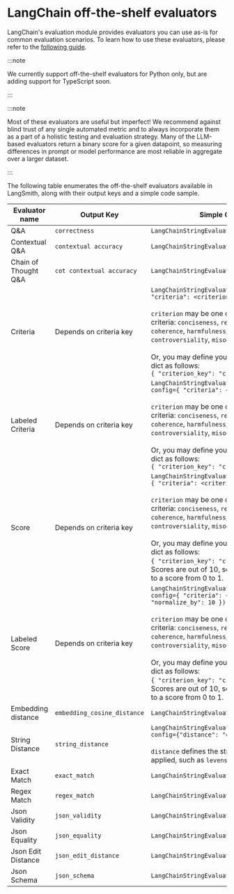 # LangChain off-the-shelf evaluators

LangChain's evaluation module provides evaluators you can use as-is for common evaluation scenarios.
To learn how to use these evaluators, please refer to the [following guide](../../../evaluation/how_to_guides/evaluation/use_langchain_off_the_shelf_evaluators).

:::note

We currently support off-the-shelf evaluators for Python only, but are adding support for TypeScript soon.

:::

:::note

Most of these evaluators are useful but imperfect! We recommend against blind trust of any single automated metric and to always incorporate them as a part of a holistic testing and evaluation strategy.
Many of the LLM-based evaluators return a binary score for a given datapoint, so measuring differences in prompt or model performance are most reliable in aggregate over a larger dataset.

:::

The following table enumerates the off-the-shelf evaluators available in LangSmith, along with their output keys and a simple code sample.

| Evaluator name       | Output Key                  | Simple Code Example                                                                                                                                                                                                                                                                                                                                                                                                                                                                                                                                   |
| -------------------- | --------------------------- | ----------------------------------------------------------------------------------------------------------------------------------------------------------------------------------------------------------------------------------------------------------------------------------------------------------------------------------------------------------------------------------------------------------------------------------------------------------------------------------------------------------------------------------------------------- |
| Q&A                  | `correctness`               | `LangChainStringEvaluator("qa")`                                                                                                                                                                                                                                                                                                                                                                                                                                                                                                                      |
| Contextual Q&A       | `contextual accuracy`       | `LangChainStringEvaluator("context_qa")`                                                                                                                                                                                                                                                                                                                                                                                                                                                                                                              |
| Chain of Thought Q&A | `cot contextual accuracy`   | `LangChainStringEvaluator("cot_qa")`                                                                                                                                                                                                                                                                                                                                                                                                                                                                                                                  |
| Criteria             | Depends on criteria key     | `LangChainStringEvaluator("criteria", config={ "criteria": <criterion> })`<br/><br/>`criterion` may be one of the default implemented criteria: `conciseness`, `relevance`, `correctness`, `coherence`, `harmfulness`, `maliciousness`, `helpfulness`, `controversiality`, `misogyny`, and `criminality`.<br/><br/>Or, you may define your own criteria in a custom dict as follows:<br/>`{ "criterion_key": "criterion description" }`                                                                                                               |
| Labeled Criteria     | Depends on criteria key     | `LangChainStringEvaluator("labeled_criteria", config={ "criteria": <criterion> })`<br/><br/>`criterion` may be one of the default implemented criteria: `conciseness`, `relevance`, `correctness`, `coherence`, `harmfulness`, `maliciousness`, `helpfulness`, `controversiality`, `misogyny`, and `criminality`.<br/><br/>Or, you may define your own criteria in a custom dict as follows:<br/>`{ "criterion_key": "criterion description" }`                                                                                                       |
| Score                | Depends on criteria key     | `LangChainStringEvaluator("score_string", config={ "criteria": <criterion>, "normalize_by": 10 })`<br/><br/>`criterion` may be one of the default implemented criteria: `conciseness`, `relevance`, `correctness`, `coherence`, `harmfulness`, `maliciousness`, `helpfulness`, `controversiality`, `misogyny`, and `criminality`.<br/><br/>Or, you may define your own criteria in a custom dict as follows:<br/>`{ "criterion_key": "criterion description" }`. Scores are out of 10, so normalize_by will cast this to a score from 0 to 1.         |
| Labeled Score        | Depends on criteria key     | `LangChainStringEvaluator("labeled_score_string", config={ "criteria": <criterion>, "normalize_by": 10 })`<br/><br/>`criterion` may be one of the default implemented criteria: `conciseness`, `relevance`, `correctness`, `coherence`, `harmfulness`, `maliciousness`, `helpfulness`, `controversiality`, `misogyny`, and `criminality`.<br/><br/>Or, you may define your own criteria in a custom dict as follows:<br/>`{ "criterion_key": "criterion description" }`. Scores are out of 10, so normalize_by will cast this to a score from 0 to 1. |
| Embedding distance   | `embedding_cosine_distance` | `LangChainStringEvaluator("embedding_distance")`                                                                                                                                                                                                                                                                                                                                                                                                                                                                                                      |
| String Distance      | `string_distance`           | `LangChainStringEvaluator("string_distance", config={"distance": "damerau_levenshtein" })` <br/><br/>`distance` defines the string difference metric to be applied, such as `levenshtein` or `jaro_winkler`.                                                                                                                                                                                                                                                                                                                                          |
| Exact Match          | `exact_match`               | `LangChainStringEvaluator("exact_match")`                                                                                                                                                                                                                                                                                                                                                                                                                                                                                                             |
| Regex Match          | `regex_match`               | `LangChainStringEvaluator("regex_match")`                                                                                                                                                                                                                                                                                                                                                                                                                                                                                                             |
| Json Validity        | `json_validity`             | `LangChainStringEvaluator("json_validity")`                                                                                                                                                                                                                                                                                                                                                                                                                                                                                                           |
| Json Equality        | `json_equality`             | `LangChainStringEvaluator("json_equality")`                                                                                                                                                                                                                                                                                                                                                                                                                                                                                                           |
| Json Edit Distance   | `json_edit_distance`        | `LangChainStringEvaluator("json_edit_distance")`                                                                                                                                                                                                                                                                                                                                                                                                                                                                                                      |
| Json Schema          | `json_schema`               | `LangChainStringEvaluator("json_schema")`                                                                                                                                                                                                                                                                                                                                                                                                                                                                                                             |
